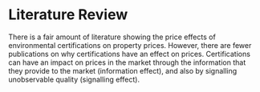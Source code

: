 
# Literature Review

There is a fair amount of literature showing the price effects of environmental certifications on property prices. However, there are fewer publications on why certifications have an effect on prices. Certifications can have an impact on prices in the market through the information that they provide to the market (information effect), and also by signalling unobservable quality (signalling effect).



\newpage